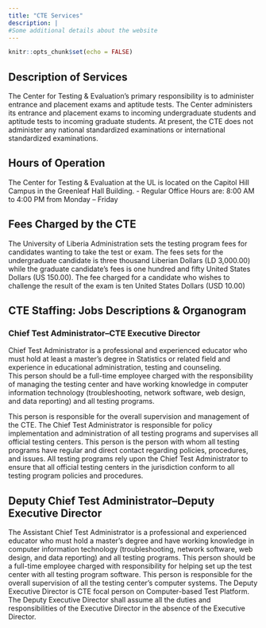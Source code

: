 ```yaml
---
title: "CTE Services"
description: |
#Some additional details about the website
---
```


```r
knitr::opts_chunk$set(echo = FALSE)
```
## Description of Services
The Center for Testing & Evaluation’s primary responsibility is to administer entrance and placement exams and aptitude tests. The Center administers its entrance and placement exams to incoming undergraduate students and aptitude tests to incoming graduate students. At present, the CTE does not administer any national standardized examinations or international standardized examinations.

## Hours of Operation

The Center for Testing & Evaluation at the UL is located on the Capitol Hill Campus in the Greenleaf Hall Building.
- Regular Office Hours are: 8:00 AM to 4:00 PM from Monday – Friday

## Fees Charged by the CTE

The University of Liberia Administration sets the testing program fees for candidates wanting to take the test or exam. The fees sets for the undergraduate candidate is three thousand Liberian Dollars (LD 3,000.00) while the graduate candidate’s fees is one hundred and fifty United States Dollars (US 150.00). The fee charged for a candidate who wishes to challenge the result of the exam is ten United States Dollars (USD 10.00)

## CTE Staffing: Jobs Descriptions & Organogram

### Chief Test Administrator–CTE Executive Director

Chief Test Administrator is a professional and experienced educator who must hold at least a master’s degree in Statistics or related field and experience in educational administration, testing and counseling.    
This person should be a full-time employee charged with the responsibility of managing the testing center and have working knowledge in computer information technology (troubleshooting, network software, web design, and data reporting) and all testing programs.

This person is responsible for the overall supervision and management of the CTE. The Chief Test Administrator is responsible for policy implementation and administration of all testing programs and supervises all official testing centers. This person is the person with whom all testing programs have regular and direct contact regarding policies, procedures, and issues. All testing programs rely upon the Chief Test Administrator to ensure that all official testing centers in the jurisdiction conform to all testing program policies and procedures.

## Deputy  Chief Test Administrator–Deputy Executive Director

The Assistant Chief Test Administrator is a professional and experienced educator who must hold a master’s degree and have working knowledge in computer information technology (troubleshooting, network software, web design, and data reporting) and all testing programs. This person should be a full-time employee charged with responsibility for helping set up the test center with all testing program software. This person is responsible for the overall supervision of all the testing center’s computer systems. The Deputy Executive Director is CTE focal person on Computer-based Test Platform.
The Deputy Executive Director shall assume all the duties and responsibilities of the Executive Director in the absence of the Executive Director.


